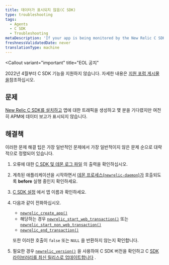 ```yaml
---
title: 데이터가 표시되지 않음(C SDK)
type: troubleshooting
tags:
  - Agents
  - C SDK
  - Troubleshooting
metaDescription: 'If your app is being monitored by the New Relic C SDK but isn''t reporting data, follow these troubleshooting tips.'
freshnessValidatedDate: never
translationType: machine
---
```


<Callout
  variant="important"
  title="EOL 공지"
>
  2022년 4월부터 C SDK 기능을 지원하지 않습니다. 자세한 내용은 [지원 포럼 게시물 을](https://discuss.newrelic.com/t/q1-bulk-eol-announcement-fy23/181744)참조하십시오.
</Callout>

## 문제

[New Relic C SDK를 설치하고](/docs/install-c-agent-compile-link-your-code) 앱에 대한 트래픽을 생성하고 몇 분을 기다렸지만 여전히 APM에 데이터 보고가 표시되지 않습니다.

## 해결책

이러한 문제 해결 팁은 가장 일반적인 문제에서 가장 일반적이지 않은 문제 순으로 대략적으로 정렬되어 있습니다.

1. 오류에 대한 [C SDK 및 데몬 로그 파일](/docs/generate-logs-troubleshooting-c-sdk) 의 출력을 확인하십시오.

2. 계측된 애플리케이션을 시작하면서 [데몬 프로세스(`newrelic-daemon`)가](/docs/install-c-sdk-compile-link-your-code#daemon) 호출되도록 <DNT>**before**</DNT> 실행 중인지 확인하세요.

3. [C SDK 설정](/docs/c-sdk-configuration) 에서 앱 이름과 <InlinePopover type="licenseKey"/>확인하세요.

4. 다음과 같이 전화하십시오.

   * [`newrelic_create_app()`](https://newrelic.github.io/c-sdk/libnewrelic_8h.html#a61dd90439ae3cc5060021f6ab4701132)
   * 해당하는 경우 [`newrelic_start_web_transaction()`](https://newrelic.github.io/c-sdk/libnewrelic_8h.html#adbf7c1fa57482f6e0a7f291e0b5ec80f) 또는 [`newrelic_start_non_web_transaction()`](https://newrelic.github.io/c-sdk/libnewrelic_8h.html#a88648cc287f8d7e371139dc3809b7afb)
   * [`newrelic_end_transaction()`](https://newrelic.github.io/c-sdk/libnewrelic_8h.html#acbd88933d620c21b7b19f12b6f042da8)

   또한 이러한 호출이 `false` 또는 `NULL` 을 반환하지 않는지 확인합니다.

5. 필요한 경우 [`newrelic_version()`](https://newrelic.github.io/c-sdk/libnewrelic_8h.html#a8aec87e54af38e466fc5f715ef591d10) 을 사용하여 C SDK 버전을 확인하고 C [SDK 라이브러리를 최신 릴리스로 업데이트합니다](/docs/update-your-c-sdk-library) .